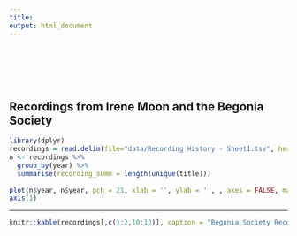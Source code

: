 ```yaml
---
title: 
output: html_document
---
```

<br />
<br />
<br />
<br />

## Recordings from Irene Moon and the Begonia Society

```r
library(dplyr)
recordings = read.delim(file="data/Recording History - Sheet1.tsv", header = TRUE, sep = "\t")
n <- recordings %>% 
  group_by(year) %>%
  summarise(recording_summ = length(unique(title)))
          
plot(n$year, n$year, pch = 21, xlab = '', ylab = '', , axes = FALSE, main = "Number of recordings by Irene Moon and the Begonia Society",sub = "by year", cex = n$recording_summ, col = "white", bg = "orange")
axis(1)
```

--------

```r
knitr::kable(recordings[,c(1:2,10:12)], caption = "Begonia Society Recordings", floating.environment="sidewaystable")
```



